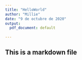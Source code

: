 ```yaml
---
title: "HelloWorld"
author: "Millie"
date: "9 de octubre de 2020"
output: 
  pdf_document: default
  
---
```




## This is a markdown file




